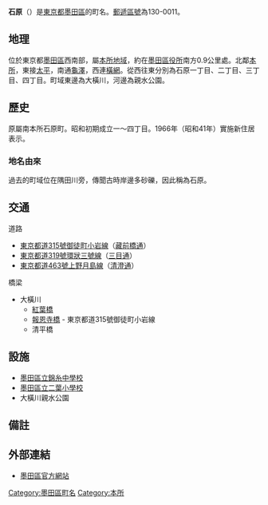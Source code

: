 {{Pathnav|日本|東京都|墨田區|'''石原'''|hide=y|frame=1}}
{{Infobox Settlement
|official_name = 石原
|native_name =
|settlement_type = [[町|町]]
|image_skyline =
|imagesize =
|image_caption =
|image_flag =
|image_seal =
| image_map =
| map_caption =
| pushpin_map =
|subdivision_type = [[國家|國家]]
|subdivision_name = [[File:Flag_of_Japan.svg|border]] [[日本|日本]]
|subdivision_type1 = [[都道府縣|都道府縣]]
|subdivision_name1 = [[File:Flag_of_Tokyo_Prefecture.svg|25px]] [[東京都|東京都]]
|subdivision_type2 = [[東京都區部|特別區]]
|subdivision_name2 = [[File:Flag_of_Sumida,_Tokyo.svg|25px]] [[墨田區|墨田區]]
|established_title =
|established_date =
|government_type =
|leader_title =
|leader_name =
|area_magnitude =
|area_total_sq_mi =
|area_total_km2 =
|area_land_sq_mi =
|area_land_km2 =
|area_urban_sq_mi =
|area_urban_km2 =
|area_metro_km2 =
|area_metro_sq_mi =
|population_as_of= 2013年（平成25年）8月1日
|population_footnotes =
|population_total = 9725<ref>[http://www.city.sumida.lg.jp/sumida_info/population/monthly/monthly25nendo04.files/monthly25nendo08.pdf 墨田区世帯人口現況8月分]{{dead link|date=2018年1月 |bot=InternetArchiveBot |fix-attempted=yes }}</ref>
|population_urban =
|population_metro =
|population_density_sq_mi =
|population_density_km2 =
| timezone = [[日本標準時間|JST]]
| utc_offset = +9
|timezone_DST =
|utc_offset_DST =
|latd=|latm=|lats=|latNS=
|longd=|longm=|longs=|longEW=
|elevation_footnotes=
|elevation_m =
|elevation_ft =
|postal_code_type = [[郵遞區號|郵遞區號]]
|postal_code = 130-0011
|area_code =
|website =
|footnotes =
}}
'''石原'''（{{jpn|j=石原|hg=いしわら|rm=Ishiwara|f=y}}）是[[東京都|東京都]][[墨田區|墨田區]]的町名。[[郵遞區號|郵遞區號]]為130-0011。

== 地理 ==
位於東京都[[墨田區|墨田區]]西南部，屬[[本所區|本所地域]]，約在[[墨田區役所|墨田區役所]]南方0.9公里處。北鄰[[本所_(墨田區)|本所]]，東接[[太平_(墨田區)|太平]]，南通[[龜澤|龜澤]]，西連[[橫網|橫網]]。從西往東分別為石原一丁目、二丁目、三丁目、四丁目。町域東邊為大橫川，河邊為親水公園。

== 歷史 ==
原屬南本所石原町。昭和初期成立一～四丁目。1966年（昭和41年）實施新住居表示。
=== 地名由來 ===
過去的町域位在隅田川旁，傳聞古時岸邊多砂礫，因此稱為石原。

== 交通 ==
; 道路
* [[東京都道315號御徒町小岩線|東京都道315號御徒町小岩線]]（[[藏前橋通|藏前橋通]]）
* [[東京都道319號環狀三號線|東京都道319號環狀三號線]]（[[三目通|三目通]]）
* [[東京都道463號上野月島線|東京都道463號上野月島線]]（[[清澄通|清澄通]]）
; 橋梁
* 大橫川
** [[紅葉橋|紅葉橋]]
** [[報恩寺橋|報恩寺橋]] - 東京都道315號御徒町小岩線
** 清平橋

== 設施 ==
* [[墨田區立錦糸中學校|墨田區立錦糸中學校]]
* [[墨田區立二葉小學校|墨田區立二葉小學校]]
* 大橫川親水公園

== 備註 ==
{{reflist}}

== 外部連結 ==
* [http://www.city.sumida.lg.jp/ 墨田區官方網站] {{Wayback|url=http://www.city.sumida.lg.jp/ |date=20070927215218 }}

{{墨田區的町名}}
{{DEFAULTSORT:Ishiwara}}
[[Category:墨田區町名|Category:墨田區町名]]
[[Category:本所|Category:本所]]